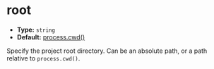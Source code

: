 # root

- **Type:** `string`
- **Default:** [process.cwd()](https://nodejs.org/api/process.html#processcwd)

Specify the project root directory. Can be an absolute path, or a path relative to `process.cwd()`.
